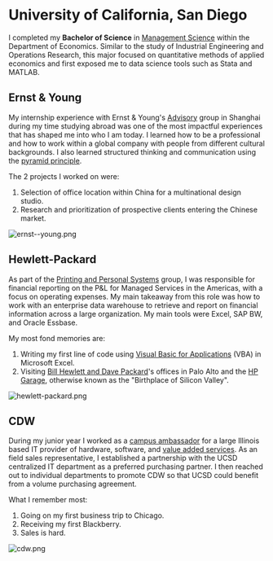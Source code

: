 
# University of California, San Diego
I completed my **Bachelor of Science** in [Management Science](https://economics.ucsd.edu/undergraduate-program/major-minor-requirements/mgmt-sci.html) within the Department of Economics. Similar to the study of Industrial Engineering and Operations Research,
this major focused on quantitative methods of applied economics and first exposed me to data science tools such as Stata and MATLAB.

## Ernst & Young
My internship experience with Ernst & Young's [Advisory](https://www.ey.com/en_cn/performance-improvement) group in Shanghai during my time studying abroad was one of the most impactful experiences that has shaped me into who I am today. 
I learned how to be a professional and how to work within a global company with people from different cultural backgrounds. I also learned structured thinking and communication using the [pyramid principle](https://medium.com/lessons-from-mckinsey/the-pyramid-principle-f0885dd3c5c7).

The 2 projects I worked on were:
1. Selection of office location within China for a multinational design studio.
2. Research and prioritization of prospective clients entering the Chinese market.

<Bleed>
  <Image src="/ernst--young.png" alt="ernst--young.png" width={1548} height={1050} />
</Bleed>

## Hewlett-Packard
As part of the [Printing and Personal Systems](https://investor.hp.com/why-hp/default.aspx) group, I was responsible for financial reporting on the P&L for Managed Services in the Americas, with a focus on operating expenses.
My main takeaway from this role was how to work with an enterprise data warehouse to retrieve and report on financial information across a large organization. My main tools were Excel, SAP BW, and Oracle Essbase.

My most fond memories are:
1. Writing my first line of code using [Visual Basic for Applications](https://en.wikipedia.org/wiki/Visual_Basic_for_Applications) (VBA) in Microsoft Excel.
2. Visiting [Bill Hewlett and Dave Packard](https://www.hpe.com/us/en/about/bill-dave.html)'s offices in Palo Alto and the [HP Garage](https://en.wikipedia.org/wiki/HP_Garage), otherwise known as the "Birthplace of Silicon Valley".

<Bleed>
  <Image src="/hewlett-packard.png" alt="hewlett-packard.png" width={1922} height={708} />
</Bleed>

## CDW
During my junior year I worked as a [campus ambassador](https://www.cdwjobs.com/pages/student) for a large Illinois based IT provider of hardware, software, and [value added services](https://www.cdw.com/content/cdw/en/solutions/it-asset-management.html).
As an field sales representative, I established a partnership with the UCSD centralized IT department as a preferred purchasing partner. I then reached out to individual departments to promote CDW so that UCSD could benefit from a volume purchasing agreement.

What I remember most:
1. Going on my first business trip to Chicago.
2. Receiving my first Blackberry.
3. Sales is hard.

<Bleed>
  <Image src="/cdw.png" alt="cdw.png" width={1502} height={1006} />
</Bleed>